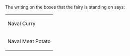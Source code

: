 The writing on the boxes that the fairy is standing on says:
{|class="wikitable"
|-
|Naval Curry
|-
|Naval Meat Potato
|}